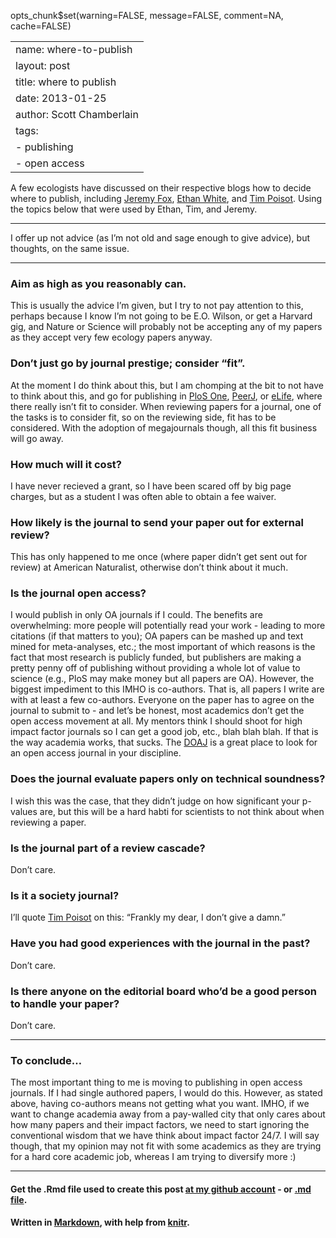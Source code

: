 opts_chunk$set(warning=FALSE, message=FALSE, comment=NA, cache=FALSE)

---
name: where-to-publish
layout: post
title: where to publish
date: 2013-01-25
author: Scott Chamberlain
tags: 
- publishing
- open access
---

A few ecologists have discussed on their respective blogs how to decide where to publish, including [Jeremy Fox](http://dynamicecology.wordpress.com/2013/01/24/advice-how-to-decide-where-to-submit-your-paper/), [Ethan White](http://jabberwocky.weecology.org/2013/01/24/some-alternative-advice-on-how-to-decide-where-to-submit-your-paper/), and [Tim Poisot](http://timotheepoisot.fr/2013/01/24/where-to-submit/). Using the topics below that were used by Ethan, Tim, and Jeremy. 

*****************

I offer up not advice (as I'm not old and sage enough to give advice), but thoughts, on the same issue.

*****************

### Aim as high as you reasonably can.  
This is usually the advice I'm given, but I try to not pay attention to this, perhaps because I know I'm not going to be E.O. Wilson, or get a Harvard gig, and Nature or Science will probably not be accepting any of my papers as they accept very few ecology papers anyway.

### Don’t just go by journal prestige; consider “fit”.  
At the moment I do think about this, but I am chomping at the bit to not have to think about this, and go for publishing in [PloS One](http://www.plosone.org/), [PeerJ](https://peerj.com/), or [eLife](http://elife.elifesciences.org/), where there really isn't fit to consider. When reviewing papers for a journal, one of the tasks is to consider fit, so on the reviewing side, fit has to be considered. With the adoption of megajournals though, all this fit business will go away. 

### How much will it cost?  
I have never recieved a grant, so I have been scared off by big page charges, but as a student I was often able to obtain a fee waiver.

### How likely is the journal to send your paper out for external review? 
This has only happened to me once (where paper didn't get sent out for review) at American Naturalist, otherwise don't think about it much.

### Is the journal open access?  
I would publish in only OA journals if I could. The benefits are overwhelming: more people will potentially read your work - leading to more citations (if that matters to you); OA papers can be mashed up and text mined for meta-analyses, etc.; the most important of which reasons is the fact that most research is publicly funded, but publishers are making a pretty penny off of publishing without providing a whole lot of value to science (e.g., PloS may make money but all papers are OA). However, the biggest impediment to this IMHO is co-authors. That is, all papers I write are with at least a few co-authors. Everyone on the paper has to agree on the journal to submit to - and let's be honest, most academics don't get the open access movement at all. My mentors think I should shoot for high impact factor journals so I can get a good job, etc., blah blah blah.  If that is the way academia works, that sucks. The [DOAJ](http://www.doaj.org/) is a great place to look for an open access journal in your discipline. 

### Does the journal evaluate papers only on technical soundness? 
I wish this was the case, that they didn't judge on how significant your p-values are, but this will be a hard habti for scientists to not think about when reviewing a paper.

### Is the journal part of a review cascade? 
Don't care.

### Is it a society journal? 
I'll quote [Tim Poisot](http://timotheepoisot.fr/2013/01/24/where-to-submit/) on this: "Frankly my dear, I don't give a damn."

### Have you had good experiences with the journal in the past?  
Don't care.

### Is there anyone on the editorial board who’d be a good person to handle your paper? 
Don't care.

*****************

### To conclude...
The most important thing to me is moving to publishing in open access journals. If I had single authored papers, I would do this. However, as stated above, having co-authors means not getting what you want.  IMHO, if we want to change academia away from a pay-walled city that only cares about how many papers and their impact factors, we need to start ignoring the conventional wisdom that we have think about impact factor 24/7.  I will say though, that my opinion may not fit with some academics as they are trying for a hard core academic job, whereas I am trying to diversify more :)


*********
#### Get the .Rmd file used to create this post [at my github account](https://github.com/sckott/scott/blob/gh-pages/_drafts/2013-01-25-where-to-publish.Rmd) - or [.md file](https://github.com/sckott/scott/blob/gh-pages/_posts/2013-01-25-where-to-publish.md).

#### Written in [Markdown](http://daringfireball.net/projects/markdown/), with help from [knitr](http://yihui.name/knitr/).